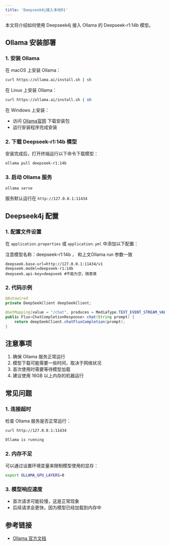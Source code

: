 ```yaml
---
title: 'Deepseek4j接入本地R1'
---
```


本文将介绍如何使用 Deepseek4j 接入 Ollama 的 Deepseek-r1:14b 模型。

## Ollama 安装部署

### 1. 安装 Ollama

在 macOS 上安装 Ollama：

```bash
curl https://ollama.ai/install.sh | sh
```

在 Linux 上安装 Ollama：

```bash
curl https://ollama.ai/install.sh | sh
```

在 Windows 上安装：
- 访问 [Ollama官网](https://ollama.ai/download) 下载安装包
- 运行安装程序完成安装

### 2. 下载 Deepseek-r1:14b 模型

安装完成后，打开终端运行以下命令下载模型：

```bash
ollama pull deepseek-r1:14b
```

### 3. 启动 Ollama 服务

```bash
ollama serve
```

服务默认运行在 `http://127.0.0.1:11434`

## Deepseek4j 配置

### 1. 配置文件设置

在 `application.properties` 或 `application.yml` 中添加以下配置：

<Warning>注意模型名称：deepseek-r1:14b ， 和上文Ollama run 参数一致</Warning>

```properties
deepseek.base-url=http://127.0.0.1:11434/v1
deepseek.model=deepseek-r1:14b
deepseek.api-key=deepseek #不能为空，随意填
```

### 2. 代码示例

```java
@Autowired
private DeepSeekClient deepSeekClient;

@GetMapping(value = "/chat", produces = MediaType.TEXT_EVENT_STREAM_VALUE)
public Flux<ChatCompletionResponse> chat(String prompt) {
    return deepSeekClient.chatFluxCompletion(prompt);
}
```

## 注意事项

1. 确保 Ollama 服务正常运行
2. 模型下载可能需要一些时间，取决于网络状况
3. 首次使用时需要等待模型加载
4. 建议使用 16GB 以上内存的机器运行

## 常见问题

### 1. 连接超时

检查 Ollama 服务是否正常运行：

```bash
curl http://127.0.0.1:11434

Ollama is running
```

### 2. 内存不足

可以通过设置环境变量来限制模型使用的显存：
```bash
export OLLAMA_GPU_LAYERS=0
```

### 3. 模型响应速度

- 首次请求可能较慢，这是正常现象
- 后续请求会更快，因为模型已经加载到内存中

## 参考链接

- [Ollama 官方文档](https://ollama.ai)